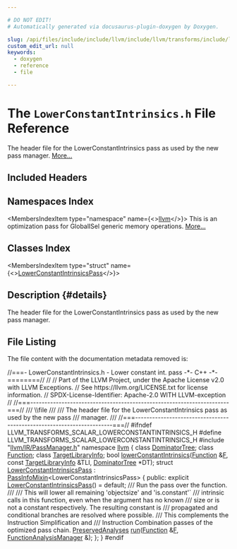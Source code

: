 ```yaml
---

# DO NOT EDIT!
# Automatically generated via docusaurus-plugin-doxygen by Doxygen.

slug: /api/files/include/include/llvm/include/llvm/transforms/include/llvm/transforms/scalar/lowerconstantintrinsics-h
custom_edit_url: null
keywords:
  - doxygen
  - reference
  - file

---
```





# The `LowerConstantIntrinsics.h` File Reference

<DoxygenPage pluginConfig={pluginConfig}>

The header file for the LowerConstantIntrinsics pass as used by the new pass manager. <a href="#details">More...</a>

## Included Headers

<IncludesList>
<IncludesListItem
  filePath="llvm/IR/PassManager.h"
  permalink="/docs/api/files/include/include/llvm/include/llvm/ir/passmanager-h"
  isLocal="true" />
</IncludesList>

## Namespaces Index

<MembersIndex>

<MembersIndexItem
  type="namespace"
  name={<><a href="/docs/api/namespaces/llvm">llvm</a></>}>
This is an optimization pass for GlobalISel generic memory operations. <a href="/docs/api/namespaces/llvm/#details">More...</a>
</MembersIndexItem>

</MembersIndex>

## Classes Index

<MembersIndex>

<MembersIndexItem
  type="struct"
  name={<><a href="/docs/api/structs/llvm/lowerconstantintrinsicspass">LowerConstantIntrinsicsPass</a></>}>
</MembersIndexItem>

</MembersIndex>

## Description {#details}

The header file for the LowerConstantIntrinsics pass as used by the new pass manager.

## File Listing

The file content with the documentation metadata removed is:

<ProgramListing>

<Link id="l00001" /><CodeLine lineNumber="1"><Highlight kind="comment">//===- LowerConstantIntrinsics.h - Lower constant int. pass -&#42;- C++ -&#42;-========//</Highlight><Highlight kind="normal"></Highlight></CodeLine>
<Link id="l00002" /><CodeLine lineNumber="2"><Highlight kind="normal"></Highlight><Highlight kind="comment">//</Highlight><Highlight kind="normal"></Highlight></CodeLine>
<Link id="l00003" /><CodeLine lineNumber="3"><Highlight kind="normal"></Highlight><Highlight kind="comment">// Part of the LLVM Project, under the Apache License v2.0 with LLVM Exceptions.</Highlight><Highlight kind="normal"></Highlight></CodeLine>
<Link id="l00004" /><CodeLine lineNumber="4"><Highlight kind="normal"></Highlight><Highlight kind="comment">// See https://llvm.org/LICENSE.txt for license information.</Highlight><Highlight kind="normal"></Highlight></CodeLine>
<Link id="l00005" /><CodeLine lineNumber="5"><Highlight kind="normal"></Highlight><Highlight kind="comment">// SPDX-License-Identifier: Apache-2.0 WITH LLVM-exception</Highlight><Highlight kind="normal"></Highlight></CodeLine>
<Link id="l00006" /><CodeLine lineNumber="6"><Highlight kind="normal"></Highlight><Highlight kind="comment">//</Highlight><Highlight kind="normal"></Highlight></CodeLine>
<Link id="l00007" /><CodeLine lineNumber="7"><Highlight kind="normal"></Highlight><Highlight kind="comment">//===----------------------------------------------------------------------===//</Highlight><Highlight kind="comment"></Highlight></CodeLine>
<Link id="l00008" /><CodeLine lineNumber="8"><Highlight kind="comment">/// \\file</Highlight></CodeLine>
<Link id="l00009" /><CodeLine lineNumber="9"><Highlight kind="comment">///</Highlight></CodeLine>
<Link id="l00010" /><CodeLine lineNumber="10"><Highlight kind="comment">/// The header file for the LowerConstantIntrinsics pass as used by the new pass</Highlight></CodeLine>
<Link id="l00011" /><CodeLine lineNumber="11"><Highlight kind="comment">/// manager.</Highlight></CodeLine>
<Link id="l00012" /><CodeLine lineNumber="12"><Highlight kind="comment">///</Highlight><Highlight kind="normal"></Highlight></CodeLine>
<Link id="l00013" /><CodeLine lineNumber="13"><Highlight kind="normal"></Highlight><Highlight kind="comment">//===----------------------------------------------------------------------===//</Highlight><Highlight kind="normal"></Highlight></CodeLine>
<Link id="l00014" /><CodeLine lineNumber="14"><Highlight kind="normal"></Highlight></CodeLine>
<Link id="l00015" /><CodeLine lineNumber="15"><Highlight kind="normal"></Highlight><Highlight kind="preprocessor">#ifndef LLVM&#95;TRANSFORMS&#95;SCALAR&#95;LOWERCONSTANTINTRINSICS&#95;H</Highlight><Highlight kind="normal"></Highlight></CodeLine>
<Link id="l00016" /><CodeLine lineNumber="16"><Highlight kind="normal"></Highlight><Highlight kind="preprocessor">#define LLVM&#95;TRANSFORMS&#95;SCALAR&#95;LOWERCONSTANTINTRINSICS&#95;H</Highlight><Highlight kind="normal"></Highlight></CodeLine>
<Link id="l00017" /><CodeLine lineNumber="17"><Highlight kind="normal"></Highlight></CodeLine>
<Link id="l00018" /><CodeLine lineNumber="18"><Highlight kind="normal"></Highlight><Highlight kind="preprocessor">#include &quot;<a href="/docs/api/files/include/include/llvm/include/llvm/ir/passmanager-h">llvm/IR/PassManager.h</a>&quot;</Highlight><Highlight kind="normal"></Highlight></CodeLine>
<Link id="l00019" /><CodeLine lineNumber="19"><Highlight kind="normal"></Highlight></CodeLine>
<Link id="l00020" /><CodeLine lineNumber="20"><Highlight kind="normal"></Highlight><Highlight kind="keyword">namespace </Highlight><Highlight kind="normal"><a href="/docs/api/namespaces/llvm">llvm</a> &#123;</Highlight></CodeLine>
<Link id="l00021" /><CodeLine lineNumber="21"><Highlight kind="normal"></Highlight></CodeLine>
<Link id="l00022" /><CodeLine lineNumber="22"><Highlight kind="normal"></Highlight><Highlight kind="keyword">class </Highlight><Highlight kind="normal"><a href="/docs/api/classes/llvm/dominatortree">DominatorTree</a>;</Highlight></CodeLine>
<Link id="l00023" /><CodeLine lineNumber="23"><Highlight kind="normal"></Highlight><Highlight kind="keyword">class </Highlight><Highlight kind="normal"><a href="/docs/api/classes/llvm/function">Function</a>;</Highlight></CodeLine>
<Link id="l00024" /><CodeLine lineNumber="24"><Highlight kind="normal"></Highlight><Highlight kind="keyword">class </Highlight><Highlight kind="normal"><a href="/docs/api/classes/llvm/targetlibraryinfo">TargetLibraryInfo</a>;</Highlight></CodeLine>
<Link id="l00025" /><CodeLine lineNumber="25"><Highlight kind="normal"></Highlight></CodeLine>
<Link id="l00026" /><CodeLine lineNumber="26"><Highlight kind="normal"></Highlight><Highlight kind="keywordtype">bool</Highlight><Highlight kind="normal"> <a href="/docs/api/namespaces/llvm/#a2763beadd2a14bcdb482f2b66a802019">lowerConstantIntrinsics</a>(<a href="/docs/api/classes/llvm/function">Function</a> &amp;<a href="/docs/api/files/lib/lib/support/md5-cpp/#a96d73bbd7af15cb1fc38c3f4a3bd82e9">F</a>, </Highlight><Highlight kind="keyword">const</Highlight><Highlight kind="normal"> <a href="/docs/api/classes/llvm/targetlibraryinfo">TargetLibraryInfo</a> &amp;TLI,</Highlight></CodeLine>
<Link id="l00027" /><CodeLine lineNumber="27"><Highlight kind="normal">                             <a href="/docs/api/classes/llvm/dominatortree">DominatorTree</a> &#42;DT);</Highlight></CodeLine>
<Link id="l00028" /><CodeLine lineNumber="28"><Highlight kind="normal"></Highlight></CodeLine>
<Link id="l00029" /><CodeLine lineNumber="29" lineLink="/docs/api/structs/llvm/lowerconstantintrinsicspass"><Highlight kind="normal"></Highlight><Highlight kind="keyword">struct </Highlight><Highlight kind="normal"><a href="/docs/api/structs/llvm/lowerconstantintrinsicspass/#aca9ada62e89225809c9aee597005561f">LowerConstantIntrinsicsPass</a> :</Highlight></CodeLine>
<Link id="l00030" /><CodeLine lineNumber="30"><Highlight kind="normal">    <a href="/docs/api/structs/llvm/passinfomixin">PassInfoMixin</a>&lt;LowerConstantIntrinsicsPass&gt; &#123;</Highlight></CodeLine>
<Link id="l00031" /><CodeLine lineNumber="31"><Highlight kind="normal"></Highlight><Highlight kind="keyword">public</Highlight><Highlight kind="normal">:</Highlight></CodeLine>
<Link id="l00032" /><CodeLine lineNumber="32" lineLink="/docs/api/structs/llvm/lowerconstantintrinsicspass/#aca9ada62e89225809c9aee597005561f"><Highlight kind="normal">  </Highlight><Highlight kind="keyword">explicit</Highlight><Highlight kind="normal"> <a href="/docs/api/structs/llvm/lowerconstantintrinsicspass/#aca9ada62e89225809c9aee597005561f">LowerConstantIntrinsicsPass</a>() = </Highlight><Highlight kind="keywordflow">default</Highlight><Highlight kind="normal">;</Highlight></CodeLine>
<Link id="l00033" /><CodeLine lineNumber="33"><Highlight kind="normal"></Highlight><Highlight kind="comment"></Highlight></CodeLine>
<Link id="l00034" /><CodeLine lineNumber="34"><Highlight kind="comment">  /// Run the pass over the function.</Highlight></CodeLine>
<Link id="l00035" /><CodeLine lineNumber="35"><Highlight kind="comment">  ///</Highlight></CodeLine>
<Link id="l00036" /><CodeLine lineNumber="36"><Highlight kind="comment">  /// This will lower all remaining &#39;objectsize&#39; and &#39;is.constant&#39;&#96;</Highlight></CodeLine>
<Link id="l00037" /><CodeLine lineNumber="37"><Highlight kind="comment">  /// intrinsic calls in this function, even when the argument has no known</Highlight></CodeLine>
<Link id="l00038" /><CodeLine lineNumber="38"><Highlight kind="comment">  /// size or is not a constant respectively. The resulting constant is</Highlight></CodeLine>
<Link id="l00039" /><CodeLine lineNumber="39"><Highlight kind="comment">  /// propagated and conditional branches are resolved where possible.</Highlight></CodeLine>
<Link id="l00040" /><CodeLine lineNumber="40"><Highlight kind="comment">  /// This complements the Instruction Simplification and</Highlight></CodeLine>
<Link id="l00041" /><CodeLine lineNumber="41"><Highlight kind="comment">  /// Instruction Combination passes of the optimized pass chain.</Highlight><Highlight kind="normal"></Highlight></CodeLine>
<Link id="l00042" /><CodeLine lineNumber="42"><Highlight kind="normal">  <a href="/docs/api/classes/llvm/preservedanalyses">PreservedAnalyses</a> <a href="/docs/api/structs/llvm/lowerconstantintrinsicspass/#ab82707f4044f916e7c0ce1955b987cba">run</a>(<a href="/docs/api/classes/llvm/function">Function</a> &amp;<a href="/docs/api/files/lib/lib/support/md5-cpp/#a96d73bbd7af15cb1fc38c3f4a3bd82e9">F</a>, <a href="/docs/api/namespaces/llvm/#adce09a5a0de0e3177eb00e932734af2f">FunctionAnalysisManager</a> &amp;);</Highlight></CodeLine>
<Link id="l00043" /><CodeLine lineNumber="43"><Highlight kind="normal">&#125;;</Highlight></CodeLine>
<Link id="l00044" /><CodeLine lineNumber="44"><Highlight kind="normal"></Highlight></CodeLine>
<Link id="l00045" /><CodeLine lineNumber="45"><Highlight kind="normal">&#125;</Highlight></CodeLine>
<Link id="l00046" /><CodeLine lineNumber="46"><Highlight kind="normal"></Highlight></CodeLine>
<Link id="l00047" /><CodeLine lineNumber="47"><Highlight kind="normal"></Highlight><Highlight kind="preprocessor">#endif</Highlight></CodeLine>

</ProgramListing>


</DoxygenPage>
